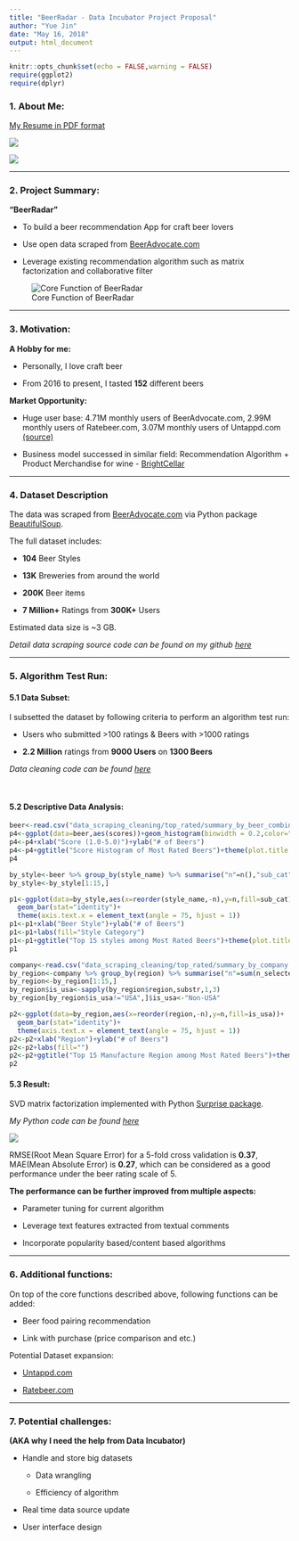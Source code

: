 ```yaml
---
title: "BeerRadar - Data Incubator Project Proposal"
author: "Yue Jin"
date: "May 16, 2018"
output: html_document
---
```


```r
knitr::opts_chunk$set(echo = FALSE,warning = FALSE)
require(ggplot2)
require(dplyr)
```


### 1. About Me:

<a href="https://yjin910517.github.io/data_incubator/resume.pdf" target="_blank">My Resume in PDF format</a>

![](pics/about_me.png)


![](pics/istj.png)


------


### 2. Project Summary:

**"BeerRadar"**

- To build a beer recommendation App for craft beer lovers

- Use open data scraped from <a href="https://www.beeradvocate.com/" target="_blank">BeerAdvocate.com</a>

- Leverage existing recommendation algorithm such as matrix factorization and collaborative filter


![Core Function of BeerRadar](pics/app_brief.png)

------


### 3. Motivation: 

**A Hobby for me:**

- Personally, I love craft beer

- From 2016 to present, I tasted **152** different beers


**Market Opportunity:**

- Huge user base: 4.71M monthly users of BeerAdvocate.com, 2.99M monthly users of Ratebeer.com, 3.07M monthly users of Untappd.com <a href="https://craftbeerinsandiego.com/blog/ratebeerisdeadlongliveuntappd" target="_blank">(source)</a> 

- Business model successed in similar field: Recommendation Algorithm + Product Merchandise for wine - <a href="https://www.brightcellars.com/" target="_blank">BrightCellar</a> 


------


### 4. Dataset Description

The data was scraped from <a href="https://www.beeradvocate.com/" target="_blank">BeerAdvocate.com</a> via Python package <a href="https://www.crummy.com/software/BeautifulSoup/" target="_blank">BeautifulSoup</a>.

The full dataset includes:

- **104** Beer Styles

- **13K** Breweries from around the world

- **200K** Beer items

- **7 Million+** Ratings from **300K+** Users

Estimated data size is ~3 GB. 

*Detail data scraping source code can be found on my github <a href="https://github.com/yjin910517/data_incubator/blob/master/data_scraping_cleaning/data_scraping.ipynb" target="_blank">here</a>*


------


### 5. Algorithm Test Run:


#### 5.1 Data Subset:

I subsetted the dataset by following criteria to perform an algorithm test run:

- Users who submitted >100 ratings & Beers with >1000 ratings

- **2.2 Million** ratings from **9000 Users** on **1300 Beers**

*Data cleaning code can be found <a href="https://github.com/yjin910517/data_incubator/blob/master/data_scraping_cleaning/top_rated/data_cleaning.ipynb" target="_blank">here</a>*

\


#### 5.2 Descriptive Data Analysis:

```r
beer<-read.csv("data_scraping_cleaning/top_rated/summary_by_beer_combined.csv")
p4<-ggplot(data=beer,aes(scores))+geom_histogram(binwidth = 0.2,color="white",fill="steelblue")
p4<-p4+xlab("Score (1.0-5.0)")+ylab("# of Beers")
p4<-p4+ggtitle("Score Histogram of Most Rated Beers")+theme(plot.title = element_text(hjust = 0.5))
p4
```

```r
by_style<-beer %>% group_by(style_name) %>% summarise("n"=n(),"sub_cat"=sub_cat[1]) %>% arrange(desc(n))
by_style<-by_style[1:15,]

p1<-ggplot(data=by_style,aes(x=reorder(style_name,-n),y=n,fill=sub_cat))+
  geom_bar(stat="identity")+
  theme(axis.text.x = element_text(angle = 75, hjust = 1))
p1<-p1+xlab("Beer Style")+ylab("# of Beers")
p1<-p1+labs(fill="Style Category")
p1<-p1+ggtitle("Top 15 styles among Most Rated Beers")+theme(plot.title = element_text(hjust = 0.5))
p1

```
 

```r
company<-read.csv("data_scraping_cleaning/top_rated/summary_by_company.csv")
by_region<-company %>% group_by(region) %>% summarise("n"=sum(n_selected_beers)) %>% arrange(desc(n))
by_region<-by_region[1:15,]
by_region$is_usa<-sapply(by_region$region,substr,1,3)
by_region[by_region$is_usa!="USA",]$is_usa<-"Non-USA"

p2<-ggplot(data=by_region,aes(x=reorder(region,-n),y=n,fill=is_usa))+
  geom_bar(stat="identity")+
  theme(axis.text.x = element_text(angle = 75, hjust = 1))
p2<-p2+xlab("Region")+ylab("# of Beers")
p2<-p2+labs(fill="")
p2<-p2+ggtitle("Top 15 Manufacture Region among Most Rated Beers")+theme(plot.title = element_text(hjust = 0.5))
p2
```


#### 5.3 Result: 

SVD matrix factorization implemented with Python <a href="http://surprise.readthedocs.io/en/stable/index.html" target="_blank">Surprise package</a>.

*My Python code can be found <a href="https://github.com/yjin910517/data_incubator/blob/master/surprise_basic_model.ipynb" target="_blank">here</a>* 


![](pics/surprise_output.png)

RMSE(Root Mean Square Error) for a 5-fold cross validation is **0.37**, MAE(Mean Absolute Error) is **0.27**, which can be considered as a good performance under the beer rating scale of 5.


**The performance can be further improved from multiple aspects:**
 
- Parameter tuning for current algorithm

- Leverage text features extracted from textual comments

- Incorporate popularity based/content based algorithms
  
------ 


### 6. Additional functions:


On top of the core functions described above, following functions can be added:

- Beer food pairing recommendation
    
- Link with purchase (price comparison and etc.)
    

Potential Dataset expansion:

- <a href="https://untappd.com/" target="_blank">Untappd.com</a>

- <a href="https://www.ratebeer.com/" target="_blank">Ratebeer.com</a>

------


### 7. Potential challenges:

**(AKA why I need the help from Data Incubator)**


* Handle and store big datasets

    + Data wrangling
    
    + Efficiency of algorithm
 
* Real time data source update

* User interface design




